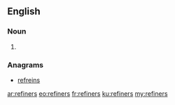 ==English==

===Noun===
{{head|en}}

# {{plural of|refiner}}

===Anagrams===
* [[refreins#English|refreins]]

[[ar:refiners]]
[[eo:refiners]]
[[fr:refiners]]
[[ku:refiners]]
[[my:refiners]]